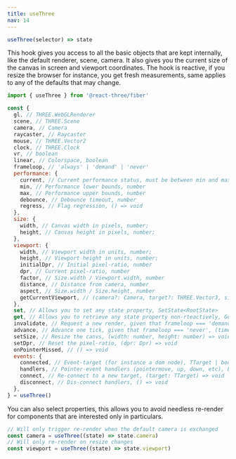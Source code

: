 ```yaml
---
title: useThree
nav: 14
---
```


```jsx
useThree(selector) => state
```

This hook gives you access to all the basic objects that are kept internally, like the default renderer, scene, camera. It also gives you the current size of the canvas in screen and viewport coordinates. The hook is reactive, if you resize the browser for instance, you get fresh measurements, same applies to any of the defaults that may change.

```jsx
import { useThree } from '@react-three/fiber'

const {
  gl, // THREE.WebGLRenderer
  scene, // THREE.Scene
  camera, // Camera
  raycaster, // Raycaster
  mouse, // THREE.Vector2
  clock, // THREE.Clock
  vr, // boolean
  linear, // Colorspace, boolean
  frameloop, // 'always' | 'demand' | 'never'
  performance: {
    current, // Current performance status, must be between min and max, number
    min, // Performance lower bounds, number
    max, // Performance upper bounds, number
    debounce, // Debounce timeout, number
    regress, // Flag regression, () => void
  },
  size: {
    width, // Canvas width in pixels, number;
    height, // Canvas height in pixels, number;
  },
  viewport: {
    width, // Viewport width in units, number;
    height, // Viewport height in units, number;
    initialDpr, // Initial pixel-ratio, number
    dpr, // Current pixel-ratio, number
    factor, // Size.width / Viewport.width, number
    distance, // Distance from camera, number
    aspect, // Size.width / Size.height, number
    getCurrentViewport, // (camera?: Camera, target?: THREE.Vector3, size?: Size) => Viewport
  },
  set, // Allows you to set any state property, SetState<RootState>
  get, // Allows you to retrieve any state property non-rteactively, GetState<RootState>
  invalidate, // Request a new render, given that frameloop === 'demand', () => void
  advance, // Advance one tick, given that frameloop === 'never', (timestamp: number, runGlobalEffects?: boolean) => void
  setSize, // Resize the canvs, (width: number, height: number) => void
  setDpr, // Reset the pixel-ratio, (dpr: Dpr) => void
  onPointerMissed, // () => void
  events: {
    connected, // Event-target (for instance a dom node), TTarget | boolean
    handlers, // Pointer-event handlers (pointermove, up, down, etc), Events
    connect, // Re-connect to a new target, (target: TTarget) => void
    disconnect, // Dis-connect handlers, () => void
  },
} = useThree()
```

You can also select properties, this allows you to avoid needless re-render for components that are interested only in particulars.

```jsx
// Will only trigger re-render when the default camera is exchanged
const camera = useThree((state) => state.camera)
// Will only re-render on resize changes
const viewport = useThree((state) => state.viewport)
```

